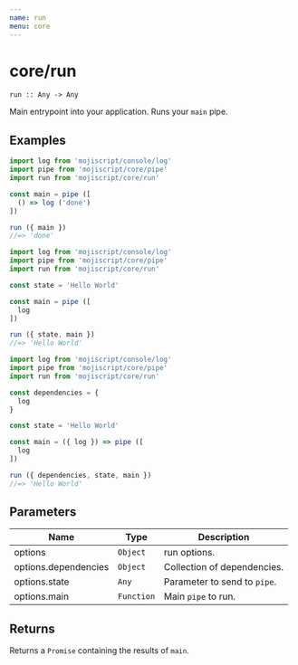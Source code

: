 ```yaml
---
name: run
menu: core
---
```


# core/run

`run :: Any -> Any`

Main entrypoint into your application. Runs your `main` pipe.

## Examples

```javascript
import log from 'mojiscript/console/log'
import pipe from 'mojiscript/core/pipe'
import run from 'mojiscript/core/run'

const main = pipe ([
  () => log ('done')
])

run ({ main })
//=> 'done'
```

```javascript
import log from 'mojiscript/console/log'
import pipe from 'mojiscript/core/pipe'
import run from 'mojiscript/core/run'

const state = 'Hello World'

const main = pipe ([
  log
])

run ({ state, main })
//=> 'Hello World'
```

```javascript
import log from 'mojiscript/console/log'
import pipe from 'mojiscript/core/pipe'
import run from 'mojiscript/core/run'

const dependencies = {
  log
}

const state = 'Hello World'

const main = ({ log }) => pipe ([
  log
])

run ({ dependencies, state, main })
//=> 'Hello World'
```

## Parameters

| Name | Type | Description |
| ---- | ---- | ----------- |
| options | `Object`  | run options. |
| options.dependencies | `Object`  | Collection of dependencies. |
| options.state | `Any`  | Parameter to send to `pipe`. |
| options.main | `Function`  | Main `pipe` to run. |

## Returns

Returns a `Promise` containing the results of `main`.
